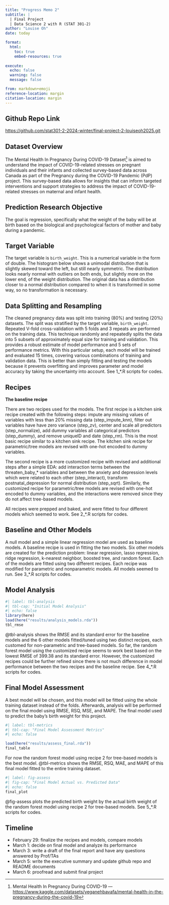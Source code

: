 ```yaml
---
title: "Progress Memo 2"
subtitle: |
  | Final Project 
  | Data Science 2 with R (STAT 301-2)
author: "Louise Oh"
date: today

format:
  html:
    toc: true
    embed-resources: true
    
execute:
  echo: false
  warning: false
  message: false

from: markdown+emoji 
reference-location: margin
citation-location: margin
---
```


::: {.callout-tip icon=false}
## Github Repo Link

[https://github.com/stat301-2-2024-winter/final-project-2-louiseoh2025.git](https://github.com/stat301-2-2024-winter/final-project-2-louiseoh2025.git)

:::

## Dataset Overview

The Mental Health In Pregnancy During COVID-19 Dataset^[Mental Health In Pregnancy During COVID-19 --- [https://www.kaggle.com/datasets/yeganehbavafa/mental-health-in-the-pregnancy-during-the-covid-19](https://www.kaggle.com/datasets/yeganehbavafa/mental-health-in-the-pregnancy-during-the-covid-19)] is aimed to understand the impact of COVID-19-related stresses on pregnant individuals and their infants and collected survey-based data across Canada as part of the Pregnancy during the COVID-19 Pandemic (PdP) project. This survey-based data allows for insights that can inform targeted interventions and support strategies to address the impact of COVID-19-related stresses on maternal and infant health.

::: {.callout-note icon="false"}
## Prediction Research Objective 

The goal is regression, specifically what the weight of the baby will be at birth based on the biological and psychological factors of mother and baby during a pandemic.

:::

## Target Variable

The target variable is `birth_weight`. This is a numerical variable in the form of double. The histogram below shows a unimodal distribution that is slightly skewed toward the left, but still nearly symmetric. The distribution looks nearly normal with outliers on both ends, but slightly more on the lower end, of the weight distribution. The original data has a distribution closer to a normal distribution compared to when it is transformed in some way, so no transformation is necessary.

## Data Splitting and Resampling

The cleaned pregnancy data was split into training (80%) and testing (20%) datasets. The split was stratified by the target variable, `birth_weight`. Repeated V-fold cross-validation with 5 folds and 3 repeats are performed on the training data. This technique randomly and repeatedly splits the data into 5 subsets of approximately equal size for training and validation. This provides a robust estimate of model performance and 5 sets of performance metrics. With this particular setup, each model will be trained and evaluated 15 times, covering various combinations of training and validation data. This is better than simply fitting and testing the models because it prevents overfitting and improves parameter and model accuracy by taking the uncertainty into account. See 1_*.R scripts for codes. 


## Recipes

**The baseline recipe**

There are two recipes used for the models. The first recipe is a kitchen sink recipe created with the following steps: impute any missing values of variables with less than 20% missing data (step_impute_knn), filter out variables have have zero variance (step_zv), center and scale all predictors (step_normalize), add dummy variables all categorical predictors (step_dummy), and remove uniqueID and date (step_rm). This is the most basic recipe similar to a kitchen sink recipe. The kitchen sink recipe for parametric/tree models are revised with one-hot encoded to dummy variables. 

The second recipe is a more customized recipe with revised and additional steps after a simple EDA: add interaction terms between the threaten_baby_* variables and between the anxiety and depression levels which were related to each other (step_interact), transform postnatal_depression for normal distribution (step_sqrt). Similarly, the customized recipe for parametric/tree models are revised with one-hot encoded to dummy variables, and the interactions were removed since they do not affect tree-based models.

All recipes were prepped and baked, and were fitted to four different models which seemed to work. See 2_*.R scripts for codes. 


## Baseline and Other Models

A null model and a simple linear regression model are used as baseline models. A baseline recipe is used in fitting the two models. Six other models are created for the prediction problem: linear regression, lasso regression, ridge regression, k-nearest neighbor, boosted tree, and random forest. Each of the models are fitted using two different recipes. Each recipe was modified for parametric and nonparametric models. All models seemed to run. See 3_*.R scripts for codes. 


## Model Analysis 

```r
#| label: tbl-analysis
#| tbl-cap: "Initial Model Analysis"
#| echo: false
library(here)
load(here("results/analysis_models.rda"))
tbl_rmse
```

@tbl-analysis shows the RMSE and its standard error for the baseline models and the 6 other models fitted/tuned using two distinct recipes, each customed for non-parametric and tree-based models. So far, the random forest model using the customized recipe seems to work best based on the lowest RMSE of 399.38 and its standard error. However, the customized recipes could be further refined since there is not much difference in model performance between the two recipes and the baseline recipe. See 4_*.R scripts for codes. 

## Final Model Assessment 

A best model will be chosen, and this model will be fitted using the whole training dataset instead of the folds. Afterwards, analysis will be performed on the final model using RMSE, RSQ, MSE, and MAPE. The final model used to predict the baby's birth weight for this project.

```r
#| label: tbl-metrics
#| tbl-cap: "Final Model Assessment Metrics"
#| echo: false

load(here("results/assess_final.rda"))
final_table
```

For now the random forest model using recipe 2 for tree-based models is the best model. @tbl-metrics shows the RMSE, RSQ, MAE, and MAPE of this final model fitted to the entire training dataset. 

```r
#| label: fig-assess
#| fig-cap: "Final Model Actual vs. Predicted Data"
#| echo: false
final_plot
```

@fig-assess plots the predicted birth weight by the actual birth weight of the random forest model using recipe 2 for tree-based models. See 5_*.R scripts for codes. 

## Timeline

- February 29: finalize the recipes and models, compare models
- March 1: decide on final model and analyze its performance
- March 3: write a draft of the final report and have any questions answered by Prof/TAs
- March 5: write the executive summary and update github repo and README documents
- March 6: proofread and submit final project
